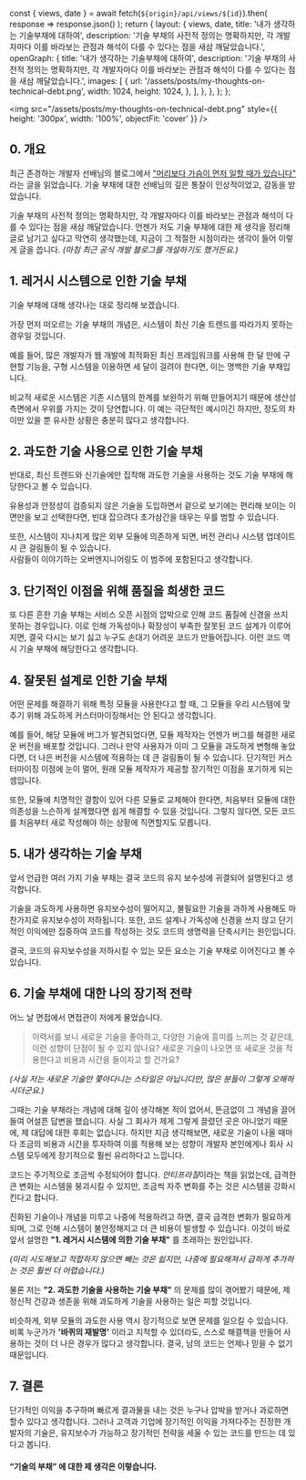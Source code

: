   const { views, date } = await fetch(`${origin}/api/views/${id}`).then(
    response => response.json()
  );
  return {
    layout: {
      views,
      date,
      title: '내가 생각하는 기술부채에 대하여',
      description:
        '기술 부채의 사전적 정의는 명확하지만, 각 개발자마다 이를 바라보는 관점과 해석이 다를 수 있다는 점을 새삼 깨달았습니다.',
      openGraph: {
        title: '내가 생각하는 기술부채에 대하여',
        description:
          '기술 부채의 사전적 정의는 명확하지만, 각 개발자마다 이를 바라보는 관점과 해석이 다를 수 있다는 점을 새삼 깨달았습니다.',
        images: [
          {
            url: '/assets/posts/my-thoughts-on-technical-debt.png',
            width: 1024,
            height: 1024,
          },
        ],
      },
    },
  };
};

<img
  src="/assets/posts/my-thoughts-on-technical-debt.png"
  style={{ height: '300px', width: '100%', objectFit: 'cover' }}
/>

## 0. 개요

최근 존경하는 개발자 선배님의 블로그에서 ["머리보다 가슴이 먼저 일할 때가 있습니다"](https://medium.com/@ysyang/b8056b8f1435) 라는 글을 읽었습니다. 기술 부채에 대한 선배님의 깊은 통찰이 인상적이었고, 감동을 받았습니다.

기술 부채의 사전적 정의는 명확하지만, 각 개발자마다 이를 바라보는 관점과 해석이 다를 수 있다는 점을 새삼 깨달았습니다. 언젠가 저도 기술 부채에 대한 제 생각을 정리해 글로 남기고 싶다고 막연히 생각했는데, 지금이 그 적절한 시점이라는 생각이 들어 이렇게 글을 씁니다. _(마침 최근 공식 개발 블로그를 개설하기도 했거든요.)_

## 1. 레거시 시스템으로 인한 기술 부채

기술 부채에 대해 생각나는 대로 정리해 보겠습니다.

가장 먼저 떠오르는 기술 부채의 개념은, 시스템이 최신 기술 트렌드를 따라가지 못하는 경우일 것입니다.

예를 들어, 많은 개발자가 웹 개발에 최적화된 최신 프레임워크를 사용해 한 달 만에 구현할 기능을, 구형 시스템을 이용하면 세 달이 걸려야 한다면, 이는 명백한 기술 부채입니다.

비교적 새로운 시스템은 기존 시스템의 한계를 보완하기 위해 만들어지기 때문에 생산성 측면에서 우위를 가지는 것이 당연합니다. 이 예는 극단적인 예시이긴 하지만, 정도의 차이만 있을 뿐 유사한 상황은 충분히 많다고 생각합니다.

## 2. 과도한 기술 사용으로 인한 기술 부채

반대로, 최신 트렌드와 신기술에만 집착해 과도한 기술을 사용하는 것도 기술 부채에 해당한다고 볼 수 있습니다.

유용성과 안정성이 검증되지 않은 기술을 도입하면서 겉으로 보기에는 편리해 보이는 이면만을 보고 선택한다면, 빈대 잡으려다 초가삼간을 태우는 우를 범할 수 있습니다.

또한, 시스템이 지나치게 많은 외부 모듈에 의존하게 되면, 버전 관리나 시스템 업데이트 시 큰 걸림돌이 될 수 있습니다.  
사람들이 이야기하는 오버엔지니어링도 이 범주에 포함된다고 생각합니다.

## 3. 단기적인 이점을 위해 품질을 희생한 코드

또 다른 흔한 기술 부채는 서비스 오픈 시점의 압박으로 인해 코드 품질에 신경을 쓰지 못하는 경우입니다. 이로 인해 가독성이나 확장성이 부족한 잘못된 코드 설계가 이루어지면, 결국 다시는 보기 싫고 누구도 손대기 어려운 코드가 만들어집니다. 이런 코드 역시 기술 부채에 해당한다고 생각합니다.

## 4. 잘못된 설계로 인한 기술 부채

어떤 문제를 해결하기 위해 특정 모듈을 사용한다고 할 때, 그 모듈을 우리 시스템에 맞추기 위해 과도하게 커스터마이징해서는 안 된다고 생각합니다.

예를 들어, 해당 모듈에 버그가 발견되었다면, 모듈 제작자는 언젠가 버그를 해결한 새로운 버전을 배포할 것입니다. 그러나 만약 사용자가 이미 그 모듈을 과도하게 변형해 놓았다면, 더 나은 버전을 시스템에 적용하는 데 큰 걸림돌이 될 수 있습니다. 단기적인 커스터마이징 이점에 눈이 멀어, 원래 모듈 제작자가 제공할 장기적인 이점을 포기하게 되는 셈입니다.  

또한, 모듈에 치명적인 결함이 있어 다른 모듈로 교체해야 한다면, 처음부터 모듈에 대한 의존성을 느슨하게 설계했다면 쉽게 해결할 수 있을 것입니다. 그렇지 않다면, 모든 코드를 처음부터 새로 작성해야 하는 상황에 직면할지도 모릅니다.

## 5. 내가 생각하는 기술 부채

앞서 언급한 여러 가지 기술 부채는 결국 코드의 유지 보수성에 귀결되어 설명된다고 생각합니다.

기술을 과도하게 사용하면 유지보수성이 떨어지고, 불필요한 기술을 과하게 사용해도 마찬가지로 유지보수성이 저하됩니다. 또한, 코드 설계나 가독성에 신경을 쓰지 않고 단기적인 이익에만 집중하여 코드를 작성하는 것도 코드의 생명력을 단축시키는 원인입니다.

결국, 코드의 유지보수성을 저하시킬 수 있는 모든 요소는 기술 부채로 이어진다고 볼 수 있습니다.

## 6. 기술 부채에 대한 나의 장기적 전략

어느 날 면접에서 면접관이 저에게 물었습니다.

> 이력서를 보니 새로운 기술을 좋아하고, 다양한 기술에 흥미를 느끼는 것 같은데, 이런 성향이 단점이 될 수 있지 않나요? 새로운 기술이 나오면 또 새로운 것을 적용한다고 비용과 시간을 들이자고 할 건가요?

_(사실 저는 새로운 기술만 쫓아다니는 스타일은 아닙니다만, 많은 분들이 그렇게 오해하시더군요.)_

그때는 기술 부채라는 개념에 대해 깊이 생각해본 적이 없어서, 뜬금없이 그 개념을 끌어들여 어설픈 답변을 했습니다. 사실 그 회사가 제게 그렇게 끌렸던 곳은 아니었기 때문에, 제 대답에 대한 후회는 없습니다. 하지만 지금 생각해보면, 새로운 기술이 나올 때마다 조금의 비용과 시간을 투자하여 이를 적용해 보는 성향이 개발자 본인에게나 회사 시스템 모두에게 장기적으로 훨씬 유리하다고 느낍니다.

코드는 주기적으로 조금씩 수정되어야 합니다. *안티프라질*이라는 책을 읽었는데, 급격한 큰 변화는 시스템을 붕괴시킬 수 있지만, 조금씩 자주 변화를 주는 것은 시스템을 강화시킨다고 합니다.

진화된 기술이나 개념을 미루고 나중에 적용하려고 하면, 결국 급격한 변화가 필요하게 되며, 그로 인해 시스템이 불안정해지고 더 큰 비용이 발생할 수 있습니다. 이것이 바로 앞서 설명한 **"1. 레거시 시스템에 의한 기술 부채"** 를 초래하는 원인입니다.

_(미리 시도해보고 적합하지 않으면 빼는 것은 쉽지만, 나중에 필요해져서 급하게 추가하는 것은 훨씬 더 어렵습니다.)_

물론 저는 **"2. 과도한 기술을 사용하는 기술 부채"** 의 문제를 많이 겪어봤기 때문에, 제 정신적 건강과 생존을 위해 과도하게 기술을 사용하는 일은 피할 것입니다.

비슷하게, 외부 모듈의 과도한 사용 역시 장기적으로 보면 문제를 일으킬 수 있습니다. 비록 누군가가 **'바퀴의 재발명'** 이라고 지적할 수 있더라도, 스스로 해결책을 만들어 사용하는 것이 더 나은 경우가 많다고 생각합니다. 결국, 남의 코드는 언제나 믿을 수 없기 때문입니다.

## 7. 결론

단기적인 이익을 추구하며 빠르게 결과물을 내는 것은 누구나 압박을 받거나 과로하면 할수 있다고 생각합니다. 그러나 고객과 기업에 장기적인 이익을 가져다주는 진정한 개발자의 기술은, 유지보수가 가능하고 장기적인 전략을 세울 수 있는 코드를 만드는 데 있다고 봅니다.

#### **“기술의 부채”** 에 대한 제 생각은 이렇습니다.
